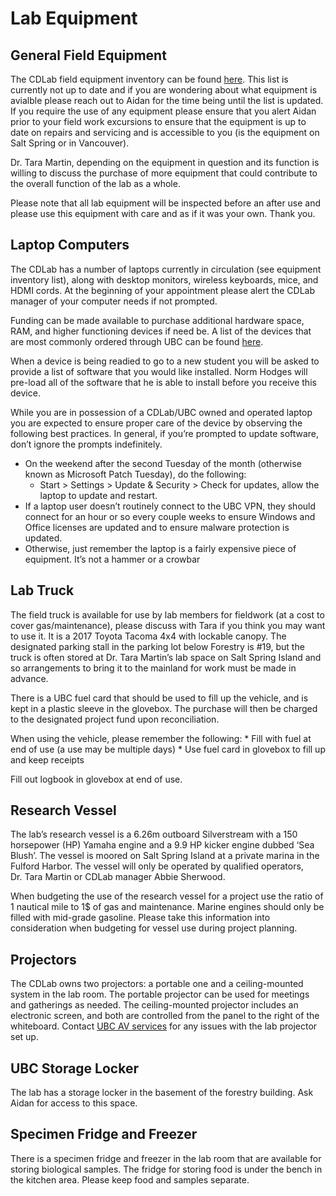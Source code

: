 # Lab Equipment {-#labequipment}

## General Field Equipment {-#fieldequipment}

The CDLab field equipment inventory can be found [here](https://www.dropbox.com/home/Conservation%20Decisions%20Lab/01_Equipment?preview=Equipment+inventory.xlsx). This list is currently not up to date and if you are wondering about what equipment is avialble please reach out to Aidan for the time being until the list is updated. If you require the use of any equipment please ensure that you alert Aidan prior to your field work excursions to ensure that the equipment is up to date on repairs and servicing and is accessible to you (is the equipment on Salt Spring or in Vancouver).

Dr. Tara Martin, depending on the equipment in question and its function is willing to discuss the purchase of more equipment that could contribute to the overall function of the lab as a whole.

Please note that all lab equipment will be inspected before an after use and please use this equipment with care and as if it was your own. Thank you.

## Laptop Computers {-#laptops}

The CDLab has a number of laptops currently in circulation (see equipment inventory list), along with desktop monitors, wireless keyboards, mice, and HDMI cords. At the beginning of your appointment please alert the CDLab manager of your computer needs if not prompted.

Funding can be made available to purchase additional hardware space, RAM, and higher functioning devices if need be. A list of the devices that are most commonly ordered through UBC can be found [here](https://it.ubc.ca/services/desktop-print-services/desktop-and-laptop-setup-and-support/desktop-laptop-and-hardware). 

When a device is being readied to go to a new student you will be asked to provide a list of software that you would like installed. Norm Hodges will pre-load all of the software that he is able to install before you receive this device. 

While you are in possession of a CDLab/UBC owned and operated laptop you are expected to ensure proper care of the device by observing the following best practices. In general, if you’re prompted to update software, don’t ignore the prompts indefinitely.

* On the weekend after the second Tuesday of the month (otherwise known as Microsoft Patch Tuesday), do the following:
  * Start > Settings > Update & Security > Check for updates, allow the laptop to update and restart. 
* If a laptop user doesn’t routinely connect to the UBC VPN, they should connect for an hour or so every couple weeks to ensure Windows and Office licenses are updated and to ensure malware protection is updated.
* Otherwise, just remember the laptop is a fairly expensive piece of equipment. It’s not a hammer or a crowbar

## Lab Truck {-#labtruck}

The field truck is available for use by lab members for fieldwork (at a cost to cover gas/maintenance), please discuss with Tara if you think you may want to use it. It is a 2017 Toyota Tacoma 4x4 with lockable canopy. The designated parking stall in the parking lot below Forestry is #19, but the truck is often stored at Dr. Tara Martin’s lab space on Salt Spring Island and so arrangements to bring it to the mainland for work must be made in advance.

There is a UBC fuel card that should be used to fill up the vehicle, and is kept in a plastic sleeve in the glovebox. The purchase will then be charged to the designated project fund upon reconciliation. 

When using the vehicle, please remember the following:
* Fill with fuel at end of use (a use may be multiple days)
* Use fuel card in glovebox to fill up and keep receipts

Fill out logbook in glovebox at end of use.

## Research Vessel {-#researchvessel}

The lab’s research vessel is a 6.26m outboard Silverstream with a 150 horsepower (HP) Yamaha engine and a 9.9 HP kicker engine dubbed ‘Sea Blush’. The vessel is moored on Salt Spring Island at a private marina in the Fulford Harbor. The vessel will only be operated by qualified operators, Dr. Tara Martin or CDLab manager Abbie Sherwood. 

When budgeting the use of the research vessel for a project use the ratio of 1 nautical mile to 1$ of gas and maintenance. Marine engines should only be filled with mid-grade gasoline. Please take this information into consideration when budgeting for vessel use during project planning. 

## Projectors {-#projectors}

The CDLab owns two projectors: a portable one and a ceiling-mounted system in the lab room. The portable projector can be used for meetings and gatherings as needed. The ceiling-mounted projector includes an electronic screen, and both are controlled from the panel to the right of the whiteboard. Contact [UBC AV services](https://it.ubc.ca/got-question-about-it-products-and-support#avhelpdesk) for any issues with the lab projector set up.

## UBC Storage Locker {-#storagelocker}

The lab has a storage locker in the basement of the forestry building. Ask Aidan for access to this space.

## Specimen Fridge and Freezer {-#specimenfreezer}

There is a specimen fridge and freezer in the lab room that are available for storing biological samples. The fridge for storing food is under the bench in the kitchen area. Please keep food and samples separate.
